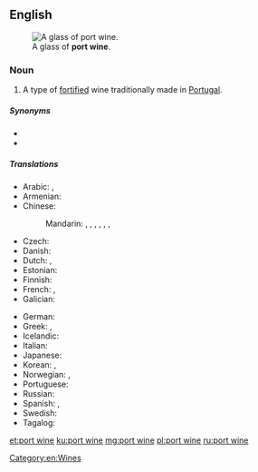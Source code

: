 ==English==
{{wikipedia}}
[[File:Port_wine.jpg|thumb|A glass of '''port wine'''.]]

===Noun===
{{en-noun|~}}

# A type of [[fortified]] wine traditionally made in [[Portugal]].

=====Synonyms=====
* {{l|en|port}}
* {{l|en|Porto}}

=====Translations=====
{{trans-top|A type of fortified wine traditionally made in Portugal}}
* Arabic: {{t|ar|مِينَاء النَّبِيذ|m}}, {{t|ar|نَبِيذ بُورْتُو|m}}
* Armenian: {{t+|hy|պորտվեյն}}
* Chinese:
*: Mandarin: {{t|cmn|波酒|tr=bōjiǔ|sc=Hani}}, {{t|cmn|波特酒|tr=bōtèjiǔ|sc=Hani}}, {{t|cmn|缽酒|sc=Hani}}, {{t|cmn|钵酒|tr=bōjiǔ|sc=Hani}}, {{t+|cmn|砵酒|tr=bōjiǔ|sc=Hani}}, {{t|cmn|波爾圖葡萄酒|sc=Hani}}, {{t|cmn|波尔图葡萄酒|tr=Bō'ěrtú pútáojiǔ|sc=Hani}}
* Czech: {{t|cs|portské}}
* Danish: {{t+|da|portvin|c}}
* Dutch: {{t+|nl|porto}}, {{t+|nl|port|m}}
* Estonian: {{t|et|portvein}}
* Finnish: {{t|fi|portviini}}
* French: {{t|fr|vin de Porto|m}}, {{t+|fr|porto|m}}
* Galician: {{t+|gl|porto|m}}
{{trans-mid}}
* German: {{t+|de|Portwein|m}}
* Greek: {{t|el|πορτό|n}}, {{t|el|οίνος Πορτογαλίας|m}}
* Icelandic: {{t|is|púrtvín|n}}
* Italian: {{t+|it|porto|m}}
* Japanese: {{t|ja|ポートワイン|tr=pōtowain|sc=Jpan}}
* Korean: {{t|ko|포트 포도주|sc=Kore}}, {{t|ko|포트 와인|sc=Kore}}
* Norwegian: {{t+|no|portvin|m}}, {{qualifier|slang}} {{t+|no|port|m}}
* Portuguese: {{t+|pt|vinho do Porto|m}}
* Russian: {{t+|ru|портве́йн|m}}
* Spanish: {{t|es|vino de Oporto|m}}, {{t|es|oporto|m}}
* Swedish: {{t+|sv|portvin|n}}
* Tagalog: {{t|tl|tinto}}
{{trans-bottom}}

[[Category:en:Wines]]

[[et:port wine]]
[[ku:port wine]]
[[mg:port wine]]
[[pl:port wine]]
[[ru:port wine]]